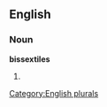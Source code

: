 ==English==

===Noun===
'''bissextiles'''

# {{plural of|[[bissextile]]}}

[[Category:English plurals]]